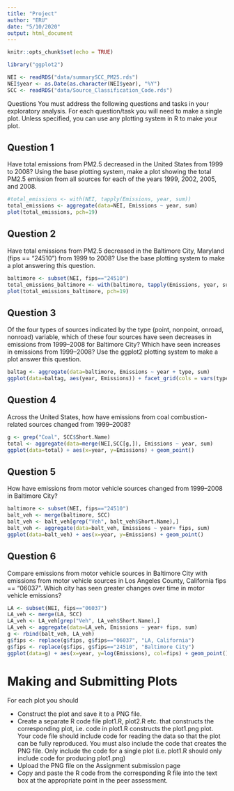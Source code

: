 ```yaml
---
title: "Project"
author: "ERU"
date: "5/10/2020"
output: html_document
---
```


```r
knitr::opts_chunk$set(echo = TRUE)
```
```r
library("ggplot2")
```

```r
NEI <- readRDS("data/summarySCC_PM25.rds")
NEI$year <- as.Date(as.character(NEI$year), "%Y")
SCC <- readRDS("data/Source_Classification_Code.rds")
```
Questions
You must address the following questions and tasks in your exploratory analysis. For each question/task you will need to make a single plot. Unless specified, you can use any plotting system in R to make your plot.

## Question 1
Have total emissions from PM2.5 decreased in the United States from 1999 to 2008? Using the base plotting system, make a plot showing the total PM2.5 emission from all sources for each of the years 1999, 2002, 2005, and 2008.
```r

#total_emissions <- with(NEI, tapply(Emissions, year, sum))
total_emissions <- aggregate(data=NEI, Emissions ~ year, sum)
plot(total_emissions, pch=19)
```


## Question 2
Have total emissions from PM2.5 decreased in the Baltimore City, Maryland (\color{red}{\verb|fips == "24510"|}fips == "24510") from 1999 to 2008? Use the base plotting system to make a plot answering this question.
```r
baltimore <- subset(NEI, fips=="24510")
total_emissions_baltimore <- with(baltimore, tapply(Emissions, year, sum))
plot(total_emissions_baltimore, pch=19)
```

## Question 3
Of the four types of sources indicated by the type (point, nonpoint, onroad, nonroad) variable, which of these four sources have seen decreases in emissions from 1999–2008 for Baltimore City? Which have seen increases in emissions from 1999–2008? Use the ggplot2 plotting system to make a plot answer this question.
```r
baltag <- aggregate(data=baltimore, Emissions ~ year + type, sum)
ggplot(data=baltag, aes(year, Emissions)) + facet_grid(cols = vars(type)) + geom_point()
```

## Question 4
Across the United States, how have emissions from coal combustion-related sources changed from 1999–2008?
```r
g <- grep("Coal", SCC$Short.Name)
total <- aggregate(data=merge(NEI,SCC[g,]), Emissions ~ year, sum)
ggplot(data=total) + aes(x=year, y=Emissions) + geom_point()
```

## Question 5
How have emissions from motor vehicle sources changed from 1999–2008 in Baltimore City?
```r
baltimore <- subset(NEI, fips=="24510")
balt_veh <- merge(baltimore, SCC)
balt_veh <- balt_veh[grep("Veh", balt_veh$Short.Name),]
balt_veh <- aggregate(data=balt_veh, Emissions ~ year+ fips, sum)
ggplot(data=balt_veh) + aes(x=year, y=Emissions) + geom_point()
```

## Question 6
Compare emissions from motor vehicle sources in Baltimore City with emissions from motor vehicle sources in Los Angeles County, California fips == "06037". Which city has seen greater changes over time in motor vehicle emissions?
```r
LA <- subset(NEI, fips=="06037")
LA_veh <- merge(LA, SCC)
LA_veh <- LA_veh[grep("Veh", LA_veh$Short.Name),]
LA_veh <- aggregate(data=LA_veh, Emissions ~ year+ fips, sum)
g <- rbind(balt_veh, LA_veh)
g$fips <- replace(g$fips, g$fips=="06037", "LA, California")
g$fips <- replace(g$fips, g$fips=="24510", "Baltimore City")
ggplot(data=g) + aes(x=year, y=log(Emissions), col=fips) + geom_point()

```

# Making and Submitting Plots
For each plot you should

- Construct the plot and save it to a PNG file.
- Create a separate R code file plot1.R, plot2.R etc. that constructs the corresponding plot, i.e. code in plot1.R constructs the plot1.png plot. Your code file should include code for reading the data so that the plot can be fully reproduced. You must also include the code that creates the PNG file. Only include the code for a single plot (i.e. \color{red}{\verb|plot1.R|}plot1.R should only include code for producing \color{red}{\verb|plot1.png|}plot1.png)
- Upload the PNG file on the Assignment submission page
- Copy and paste the R code from the corresponding R file into the text box at the appropriate point in the peer assessment.
